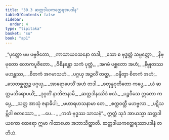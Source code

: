 ```yaml
---
title: "30.3 ဆတ္တဒါယကတ္ထေရအပဒါန"
tableOfContents: false
sidebar:
  order: 4
type: "tipitaka"
basket: "su"
book: "ap1"
---
```



<DynamicBreadcrumb />

<Division number="11" book="ap1">

<Paragraph number="3372" type="verses" book="ap1">
_“ပုတ္တော မမ ပဗ္ဗဇိတော,_  
_ကာသာယဝသနော တဒါ;_  
_သော စ ဗုဒ္ဓတ္တံ သမ္ပတ္တော,_  
_နိဗ္ဗုတော လောကပူဇိတော._  

</Paragraph>

</Division>
<Division number="12" book="ap1">

<Paragraph number="3373" type="verses" book="ap1">
_ဝိစိနန္တော သကံ ပုတ္တံ,_  
_အဂမံ ပစ္ဆတော အဟံ;_  
_နိဗ္ဗုတဿ မဟန္တဿ,_  
_စိတကံ အဂမာသဟံ._  

</Paragraph>

</Division>
<Division number="13" book="ap1">

<Paragraph number="3374" type="verses" book="ap1">
_ပဂ္ဂယှ အဉ္ဇလိံ တတ္ထ,_  
_ဝန္ဒိတွာ စိတကံ အဟံ;_  
_သေတစ္ဆတ္တဉ္စ ပဂ္ဂယှ,_  
_အာရောပေသိံ အဟံ တဒါ._  

</Paragraph>

</Division>
<Division number="14" book="ap1">

<Paragraph number="3375" type="verses" book="ap1">
_စတုန္နဝုတိတော ကပ္ပေ,_  
_ယံ ဆတ္တမဘိရောပယိံ;_  
_ဒုဂ္ဂတိံ နာဘိဇာနာမိ,_  
_ဆတ္တဒါနဿိဒံ ဖလံ._  

</Paragraph>

</Division>
<Division number="15" book="ap1">

<Paragraph number="3376" type="verses" book="ap1">
_ပဉ္စဝီသေ ဣတော ကပ္ပေ,_  
_သတ္တ အာသုံ ဇနာဓိပါ;_  
_မဟာရဟသနာမာ တေ,_  
_စက္ကဝတ္တီ မဟဗ္ဗလာ._  

</Paragraph>

</Division>
<Division number="16" book="ap1">

<Paragraph number="3377" type="verses" book="ap1">
_ပဋိသမ္ဘိဒါ စတဿော,_  
_ …ပေ… _  
_ကတံ ဗုဒ္ဓဿ သာသနံ”._  

</Paragraph>

<Paragraph number="3378" book="ap1">
ဣတ္ထံ သုဒံ အာယသ္မာ ဆတ္တဒါယကော ထေရော ဣမာ ဂါထာယော အဘာသိတ္ထာတိ.

</Paragraph>
</Division>

<Paragraph number="3379" type="center" book="ap1">
ဆတ္တဒါယကတ္ထေရဿာပဒါနံ တတိယံ.
</Paragraph>